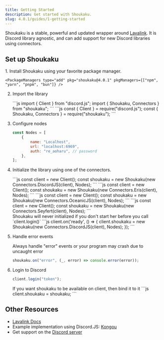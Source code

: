 ```yaml
---
title: Getting Started
description: Get started with Shoukaku.
slug: 4.0.1/guides/1-getting-started
---
```



Shoukaku is a stable, powerful and updated wrapper around [Lavalink](https://lavalink.dev/). It is Discord library agnostic, and can add support for new Discord libraries using connectors.

## Set up Shoukaku
<Steps>
1. Install Shoukaku using your favorite package manager.

    <PackageManagers type="add" pkg="shoukaku@4.0.1" pkgManagers={["npm", "yarn", "pnpm", "bun"]} />

2. Import the library

    <Tabs>
        <TabItem label="ESM">
            ```js
            import { Client } from "discord.js";
            import { Shoukaku, Connectors } from "shoukaku";
            ```
        </TabItem>
        <TabItem label="CJS">
            ```js
            const { Client } = require("discord.js");
            const { Shoukaku, Connectors } = require("shoukaku");
            ```
        </TabItem>
    </Tabs>

3. Configure nodes

    ```js
    const Nodes = [
        {
            name: "Localhost",
            url: "localhost:6969",
            auth: "re_aoharu", // password
        },
    ];
    ```

4. Initialize the library using one of the connectors.
    
    <Tabs>
        <TabItem label="Discord.JS">
            ```js
            const client = new Client();
            const shoukaku = new Shoukaku(new Connectors.DiscordJS(client), Nodes);
            ```
        </TabItem>
        <TabItem label="Eris">
            ```js
            const client = new Client();
            const shoukaku = new Shoukaku(new Connectors.Eris(client), Nodes);
            ```
        </TabItem>
        <TabItem label="Oceanic.JS">
            ```js
            const client = new Client();
            const shoukaku = new Shoukaku(new Connectors.OceanicJS(client), Nodes);
            ```
        </TabItem>
        <TabItem label="Seyfert">
            ```js
            const client = new Client();
            const shoukaku = new Shoukaku(new Connectors.Seyfert(client), Nodes);
            ```
        </TabItem>
    </Tabs>

    <Aside type="danger" title="Do not ever do this!">
        Shoukaku will never initialized if you don't start her before you call `client.login()`
        ```js
        client.on('ready', () => {
            client.shoukaku = new Shoukaku(new Connectors.DiscordJS(client), Nodes);
        });
        ```
    </Aside>

5. Handle error events

    Always handle "error" events or your program may crash due to uncaught error
    ```js
    shoukaku.on("error", (_, error) => console.error(error));
    ```

6. Login to Discord

    ```js
    client.login("token");
    ```

    <Aside type="tip">
    If you want shoukaku to be available on client, then bind it to it
    ```js
    client.shoukaku = shoukaku;
    ```
    </Aside>         

</Steps>

## Other Resources

- [Lavalink Docs](https://lavalink.dev)
- Example implementation using Discord.JS: [Kongou](https://github.com/Deivu/Kongou)
- Get support on the [Discord server](https://discord.gg/FVqbtGu)
